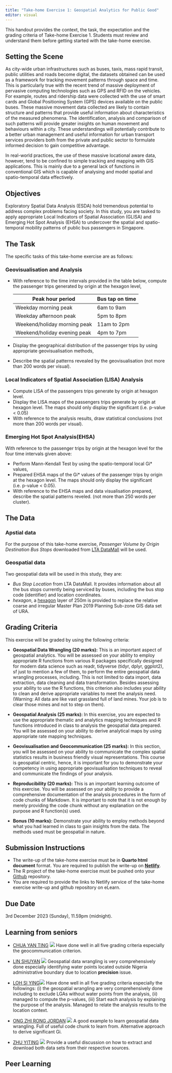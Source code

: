 ```yaml
---
title: "Take-home Exercise 1: Geospatial Analytics for Public Good"
editor: visual
---
```


::: callout-important
This handout provides the context, the task, the expectation and the grading criteria of Take-home Exercise 1. Students must review and understand them before getting started with the take-home exercise.
:::

## Setting the Scene

As city-wide urban infrastructures such as buses, taxis, mass rapid transit, public utilities and roads become digital, the datasets obtained can be used as a framework for tracking movement patterns through space and time. This is particularly true with the recent trend of massive deployment of pervasive computing technologies such as GPS and RFID on the vehicles. For example, routes and ridership data were collected with the use of smart cards and Global Positioning System (GPS) devices available on the public buses. These massive movement data collected are likely to contain structure and patterns that provide useful information about characteristics of the measured phenomena. The identification, analysis and comparison of such patterns will provide greater insights on human movement and behaviours within a city. These understandings will potentially contribute to a better urban management and useful information for urban transport services providers both from the private and public sector to formulate informed decision to gain competitive advantage.

In real-world practices, the use of these massive locational aware data, however, tend to be confined to simple tracking and mapping with GIS applications. This is mainly due to a general lack of functions in conventional GIS which is capable of analysing and model spatial and spatio-temporal data effectively.

## Objectives

Exploratory Spatial Data Analysis (ESDA) hold tremendous potential to address complex problems facing society. In this study, you are tasked to apply appropriate Local Indicators of Spatial Association (GLISA) and Emerging Hot Spot Analysis (EHSA) to undercover the spatial and spatio-temporal mobility patterns of public bus passengers in Singapore.

## The Task

The specific tasks of this take-home exercise are as follows:

### Geovisualisation  and Analysis

-   With reference to the time intervals provided in the table below, compute the passenger trips generated by origin at the hexagon level,


    | Peak hour period             | Bus tap on time |
    |------------------------------|--------------------|
    | Weekday morning peak         | 6am to 9am         |
    | Weekday afternoon peak       | 5pm to 8pm         |
    | Weekend/holiday morning peak | 11am to 2pm        |
    | Weekend/holiday evening peak | 4pm to 7pm         |

-   Display the geographical distribution of the passenger trips by using appropriate geovisualisation methods,
-   Describe the spatial patterns revealed by the geovisualisation (not more than 200 words per visual).

### Local Indicators of Spatial Association (LISA) Analysis

-   Compute LISA of the passengers trips generate by origin at hexagon level.
-   Display the LISA maps of the passengers trips generate by origin at hexagon level. The maps should only display the significant (i.e. p-value \< 0.05)\
-   With reference to the analysis results, draw statistical conclusions (not more than 200 words per visual).

### Emerging Hot Spot Analysis(EHSA)

With reference to the passenger trips by origin at the hexagon level for the four time intervals given above:

-   Perform Mann-Kendall Test by using the spatio-temporal local Gi\* values,
-   Prepared EHSA maps of the Gi\* values of the passenger trips by origin at the hexagon level. The maps should only display the significant (i.e. p-value \< 0.05).\
-   With reference to the EHSA maps and data visualisation prepared, describe the spatial patterns reveled. (not more than 250 words per cluster).

## The Data

### Apstial data

For the purpose of this take-home exercise, *Passenger Volume by Origin Destination Bus Stops* downloaded from [LTA DataMall](https://www.waterpointdata.org/access-data/) will be used.

### Geospatial data

Two geospatial data will be used in this study, they are:

-   *Bus Stop Location* from LTA DataMall. It provides information about all the bus stops currently being serviced by buses, including the bus stop code (identifier) and location coordinates.
-   *hexagon*, a [hexagon](https://desktop.arcgis.com/en/arcmap/latest/tools/spatial-statistics-toolbox/h-whyhexagons.htm) layer of 250m is provided to replace the relative coarse and irregular Master Plan 2019 Planning Sub-zone GIS data set of URA.



## Grading Criteria

This exercise will be graded by using the following criteria:

-   **Geospatial Data Wrangling (20 marks):** This is an important aspect of geospatial analytics. You will be assessed on your ability to employ appropriate R functions from various R packages specifically designed for modern data science such as readr, tidyverse (tidyr, dplyr, ggplot2), sf just to mention a few of them, to perform the entire geospatial data wrangling processes, including. This is not limited to data import, data extraction, data cleaning and data transformation. Besides assessing your ability to use the R functions, this criterion also includes your ability to clean and derive appropriate variables to meet the analysis need. (Warning: All data are like vast grassland full of land mines. Your job is to clear those mines and not to step on them).

-   **Geospatial Analysis (25 marks):** In this exercise, you are expected to use the appropriate thematic and analytics mapping techniques and R functions introduced in class to analysis the geospatial data prepared. You will be assessed on your ability to derive analytical maps by using appropriate rate mapping techniques.

-   **Geovisualisation and Geocommunication (25 marks):** In this section, you will be assessed on your ability to communicate the complex spatial statistics results in business friendly visual representations. This course is geospatial centric, hence, it is important for you to demonstrate your competency in using appropriate geovisualisation techniques to reveal and communicate the findings of your analysis.

-   **Reproducibility (20 marks):** This is an important learning outcome of this exercise. You will be assessed on your ability to provide a comprehensive documentation of the analysis procedures in the form of code chunks of Markdown. It is important to note that it is not enough by merely providing the code chunk without any explanation on the purpose and R function(s) used.

-   **Bonus (10 marks):** Demonstrate your ability to employ methods beyond what you had learned in class to gain insights from the data. The methods used must be geospatial in nature.

## Submission Instructions

-   The write-up of the take-home exercise must be in **Quarto html document** format. You are required to publish the write-up on [**Netlify**](https://www.netlify.com/).
-   The R project of the take-home exercise must be pushed onto your [Github](https://github.com/) repository.
-   You are required to provide the links to Netlify service of the take-home exercise write-up and github repository on eLearn.

## Due Date

3rd December 2023 (Sunday), 11.59pm (midnight).

## Learning from seniors

-   [CHUA YAN TING](https://isss624-amelia.netlify.app/exercises/take-home_ex1/take-home_ex1) ![](img/thumbup1.jpg) Have done well in all five grading criteria especially the geocommunication criterion.

-   [LIN SHUYAN](https://lins-92-isss624.netlify.app/take-home_ex01/take-home_ex01) ![](img/thumbup1.jpg) Geospatial data wrangling is very comprehensively done especially identifying water points located outside Nigeria administrative boundary due to location **precision** issue.

-   [LOH SI YING](https://lohsiying.netlify.app/take_home_ex/ex1/take-home-ex1.html)![](img/thumbup1.jpg) Have done well in all five grading criteria especially the followings: (i) the geospatial wrangling are very comprehensively done including to exclude LGAs without water points from the analysis, (ii) managed to compute the p-values, (iii) Start each analysis by explaining the purpose of the analysis. Managed to relate the analysis results to the location context.

-   [ONG ZHI RONG JORDAN](https://jordan-isss624-geospatial.netlify.app/posts/geo/geospatial_exercise/) ![](img/thumbup1.jpg) A good example to learn geospatial data wrangling. Full of useful code chunk to learn from. Alternative approach to derive significant Gi.

-   [ZHU YITING](https://yiting-is-learning-geospatial.netlify.app/take-home_ex/take-home_ex1/take-home_ex1) ![](img/thumbup1.jpg) Provide a useful discussion on how to extract and download both data sets from their respective sources.

## Peer Learning
